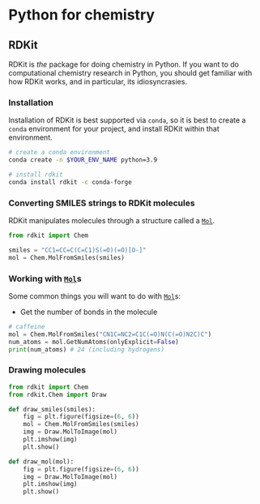 # Python for chemistry

## RDKit
RDKit is _the_ package for doing chemistry in Python. If you want to do computational chemistry research in Python, you should get familiar with how RDKit works, and in particular, its idiosyncrasies.

### Installation
Installation of RDKit is best supported via `conda`, so it is best to create a `conda` environment for your project, and install RDKit within that environment.

```bash
# create a conda environment
conda create -n $YOUR_ENV_NAME python=3.9

# install rdkit
conda install rdkit -c conda-forge
```

### Converting SMILES strings to RDKit molecules
RDKit manipulates molecules through a structure called a [`Mol`](https://www.rdkit.org/docs/source/rdkit.Chem.rdchem.html#rdkit.Chem.rdchem.Mol).

```python
from rdkit import Chem

smiles = "CC1=CC=C(C=C1)S(=O)(=O)[O-]"
mol = Chem.MolFromSmiles(smiles)
```

### Working with [`Mol`](https://www.rdkit.org/docs/source/rdkit.Chem.rdchem.html#rdkit.Chem.rdchem.Mol)s

Some common things you will want to do with [`Mol`](https://www.rdkit.org/docs/source/rdkit.Chem.rdchem.html#rdkit.Chem.rdchem.Mol)s:

- Get the number of bonds in the molecule

```python
# caffeine
mol = Chem.MolFromSmiles("CN1C=NC2=C1C(=O)N(C(=O)N2C)C")
num_atoms = mol.GetNumAtoms(onlyExplicit=False)
print(num_atoms) # 24 (including hydrogens)
```
 

### Drawing molecules
```python
from rdkit import Chem
from rdkit.Chem import Draw

def draw_smiles(smiles):
    fig = plt.figure(figsize=(6, 6))
    mol = Chem.MolFromSmiles(smiles)
    img = Draw.MolToImage(mol)
    plt.imshow(img)
    plt.show()

def draw_mol(mol):
    fig = plt.figure(figsize=(6, 6))
    img = Draw.MolToImage(mol)
    plt.imshow(img)
    plt.show()
```